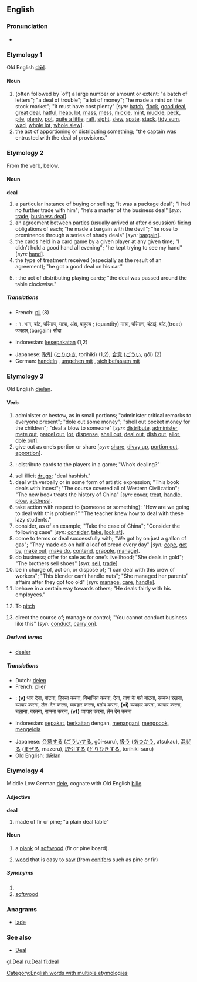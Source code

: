 ==English==

{{rank|knows|try|loved|624|deal|distance|thinking|beginning}}

=== Pronunciation ===
*{{IPA|/'dil/}}

===Etymology 1===
Old English [[dæl|dǣl]].

====Noun====
{{sb|deal|deals}}

# (often followed by `of') a large number or amount or extent: "a batch of letters"; "a deal of trouble"; "a lot of money"; "he made a mint on the stock market"; "it must have cost plenty" [''syn:'' [[batch]], [[flock]], [[good deal]], [[great deal]], [[hatful]], [[heap]], [[lot]], [[mass]], [[mess]], [[mickle]], [[mint]], [[muckle]], [[peck]], [[pile]], [[plenty]], [[pot]], [[quite a little]], [[raft]], [[sight]], [[slew]], [[spate]], [[stack]], [[tidy sum]], [[wad]], [[whole lot]], [[whole slew]]].
# the act of apportioning or distributing something; "the captain was entrusted with the deal of provisions."

===Etymology 2===
From the verb, below.

====Noun====
'''deal'''

# a particular instance of buying or selling; "it was a package deal"; "I had no further trade with him"; "he’s a master of the business deal" [''syn:'' [[trade]], [[business deal]]].
# an agreement between parties (usually arrived at after discussion) fixing obligations of each; "he made a bargain with the devil"; "he rose to prominence through a series of shady deals" [''syn:'' [[bargain]]].
# the cards held in a card game by a given player at any given time; "I didn’t hold a good hand all evening"; "he kept trying to see my hand" [''syn:'' [[hand]]].
# the type of treatment received (especially as the result of an agreement); "he got a good deal on his car."
#{{cattag|Card games}}: the act of distributing playing cards; "the deal was passed around the table clockwise."

=====Translations=====
{{top}}
*French: [[pli]] {{m}} (8)
*{{hi}}: १.  भाग, बांट, परिमाण, मात्रा, अंश, बाहुल्य ; (quantity) मात्रा, परिमाण, बंटाई, बांट,(treat) व्यवहार,(bargain) सौदा
*Indonesian: [[sepakat|kesepakatan]] (1,2)
{{mid}}
*Japanese: [[取引]] ([[とりひき]], torihiki) (1,2), [[合意]] ([[ごうい]], gōi) (2)
*German: [[handeln]] , [[umgehen mit]] , [[sich befassen mit]]
{{bottom}}

===Etymology 3===
Old English [[dælan|dǣlan]].

====Verb====
{{irregverb|'''to deal'''|'''[[deals]]'''|'''[[dealt]]'''|'''[[dealt]]'''|'''[[dealing]]'''}}

# administer or bestow, as in small portions; "administer critical remarks to everyone present"; "dole out some money"; "shell out pocket money for the children"; "deal a blow to someone" [''syn:'' [[distribute]], [[administer]], [[mete out]], [[parcel out]], [[lot]], [[dispense]], [[shell out]], [[deal out]], [[dish out]], [[allot]], [[dole out]]].
# give out as one’s portion or share [''syn:'' [[share]], [[divvy up]], [[portion out]], [[apportion]]].
#{{cattag|Card games}}: distribute cards to the players in a game; "Who’s dealing?"
# sell illicit [[drug]]s; "deal hashish."
# deal with verbally or in some form of artistic expression; "This book deals with incest"; "The course covered all of Western Civilization"; "The new book treats the history of China" [''syn:'' [[cover]], [[treat]], [[handle]], [[plow]], [[address]]].
# take action with respect to (someone or something): "How are we going to deal with this problem?" "The teacher knew how to deal with these lazy students."
# consider, as of an example; "Take the case of China"; "Consider the following case" [''syn:'' [[consider]], [[take]], [[look at]]].
# come to terms or deal successfully with; "We got by on just a gallon of gas"; "They made do on half a loaf of bread every day" [''syn:'' [[cope]], [[get by]], [[make out]], [[make do]], [[contend]], [[grapple]], [[manage]]].
# do business; offer for sale as for one’s livelihood; "She deals in gold"; "The brothers sell shoes" [''syn:'' [[sell]], [[trade]]].
# be in charge of, act on, or dispose of; "I can deal with this crew of workers"; "This blender can’t handle nuts"; "She managed her parents’ affairs after they got too old" [''syn:'' [[manage]], [[care]], [[handle]]].
# behave in a certain way towards others; "He deals fairly with his employees."
#{{baseball}} {{slang}} To [[pitch]]
# direct the course of; manage or control; "You cannot conduct business like this" [''syn:'' [[conduct]], [[carry on]]].

=====Derived terms=====
*[[dealer]]

=====Translations=====
{{top}}
*Dutch: [[delen]]
*French: [[plier]]
*{{hi}}:  '''(v)''' भाग देना, बांटना, हिस्सा करना, विभाजित करना, देना, ताश के पत्ते बांटना, सम्बन्ध रखना, व्यापार करना, लेन-देन करना, व्यवहार करना, बर्ताव करना, '''(vi)''' व्यवहार करना, व्यापार करना, चलाना, बरतना, सामना करना,  '''(vt)''' व्यापार करना, लेन देन करना

*Indonesian: [[sepakat]], [[kait|berkaitan]] dengan, [[tangan|menangani]], [[kocok|mengocok]], [[kelola|mengelola]]
{{mid}}
*Japanese: [[合意]]する ([[ごうい]]する, gōi-suru), [[扱う]] ([[あつかう]], atsukau), [[混ぜる]] ([[まぜる]], mazeru), [[取引]]する ([[とりひき]]する, torihiki-suru)
*Old English: [[dælan|dǣlan]]
{{bottom}}

===Etymology 4===
Middle Low German [[dele]], cognate with Old English [[þille]].

====Adjective====
'''deal'''

# made of fir or pine; "a plain deal table"

====Noun====
{{sb|deal|deals}}

# {{countable}} a [[plank]] of [[softwood]] (fir or pine board).
# {{uncountable}} [[wood]] that is easy to [[saw]] (from [[conifer]]s such as pine or fir)

=====Synonyms=====
#<br>
#[[softwood]]

===Anagrams===
*[[lade]]

===See also===
*[[Deal]]

[[Category:English words with multiple etymologies]]

[[gl:Deal]]
[[ru:Deal]]
[[fi:deal]]